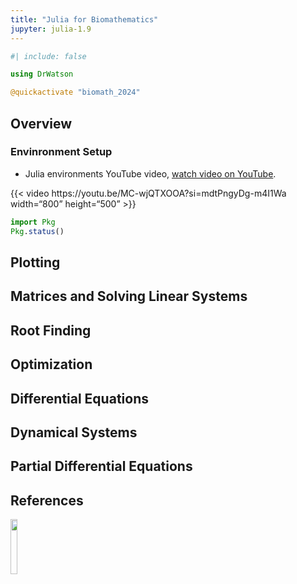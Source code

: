 ```yaml
---
title: "Julia for Biomathematics"
jupyter: julia-1.9
---
```


```julia
#| include: false 

using DrWatson

@quickactivate "biomath_2024"
```



## Overview


### Envinronment Setup


*  Julia environments YouTube video, [watch video on YouTube](https://youtu.be/MC-wjQTXOOA?si=mdtPngyDg-m4I1Wa).
  
{{< video https://youtu.be/MC-wjQTXOOA?si=mdtPngyDg-m4I1Wa width="800" height="500" >}}



```julia
import Pkg
Pkg.status()
```



## Plotting 



## Matrices and Solving Linear Systems




## Root Finding



## Optimization



## Differential Equations



## Dynamical Systems



## Partial Differential Equations



## References

::: {#refs}
:::


[![](http://mirrors.creativecommons.org/presskit/buttons/88x31/png/by-nc-sa.png?raw=1){fig-align="left" width=15%}](https://creativecommons.org/licenses/by-nc-sa/4.0/legalcode)
